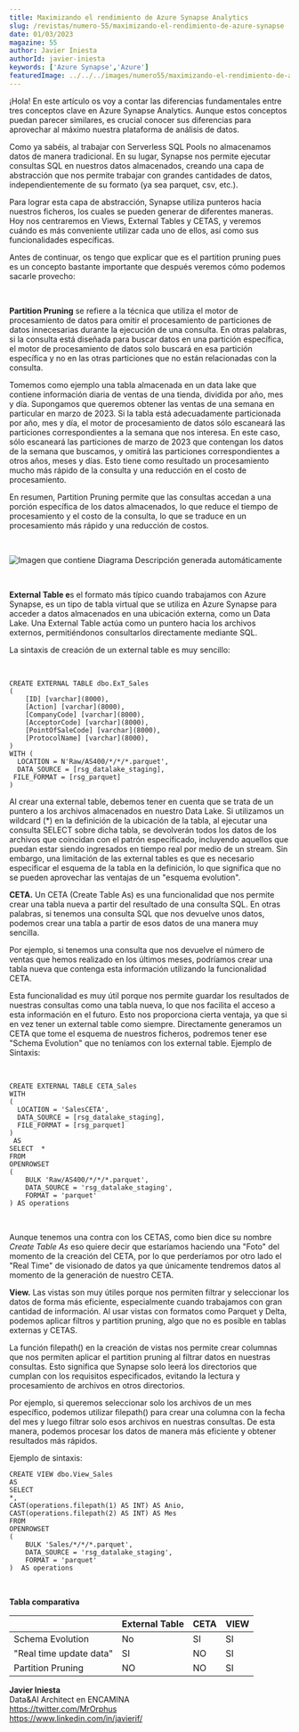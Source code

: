 ---
title: Maximizando el rendimiento de Azure Synapse Analytics
slug: /revistas/numero-55/maximizando-el-rendimiento-de-azure-synapse
date: 01/03/2023
magazine: 55
author: Javier Iniesta
authorId: javier-iniesta
keywords: ['Azure Synapse','Azure']
featuredImage: ../../../images/numero55/maximizando-el-rendimiento-de-azure-synapse/image1.png
---

¡Hola! En este artículo os voy a contar las diferencias fundamentales
entre tres conceptos clave en Azure Synapse Analytics. Aunque estos
conceptos puedan parecer similares, es crucial conocer sus diferencias
para aprovechar al máximo nuestra plataforma de análisis de datos.

Como ya sabéis, al trabajar con Serverless SQL Pools no almacenamos
datos de manera tradicional. En su lugar, Synapse nos permite ejecutar
consultas SQL en nuestros datos almacenados, creando una capa de
abstracción que nos permite trabajar con grandes cantidades de datos,
independientemente de su formato (ya sea parquet, csv, etc.).

Para lograr esta capa de abstracción, Synapse utiliza punteros hacia
nuestros ficheros, los cuales se pueden generar de diferentes maneras.
Hoy nos centraremos en Views, External Tables y CETAS, y veremos cuándo
es más conveniente utilizar cada uno de ellos, así como sus
funcionalidades específicas.

Antes de continuar, os tengo que explicar que es el partition pruning
pues es un concepto bastante importante que después veremos cómo podemos
sacarle provecho:

 

**Partition Pruning** se refiere a la técnica que utiliza el motor de
procesamiento de datos para omitir el procesamiento de particiones de
datos innecesarias durante la ejecución de una consulta. En otras
palabras, si la consulta está diseñada para buscar datos en una
partición específica, el motor de procesamiento de datos solo buscará en
esa partición específica y no en las otras particiones que no están
relacionadas con la consulta.

Tomemos como ejemplo una tabla almacenada en un data lake que contiene
información diaria de ventas de una tienda, dividida por año, mes y día.
Supongamos que queremos obtener las ventas de una semana en particular
en marzo de 2023. Si la tabla está adecuadamente particionada por año,
mes y día, el motor de procesamiento de datos sólo escaneará las
particiones correspondientes a la semana que nos interesa. En este caso,
sólo escaneará las particiones de marzo de 2023 que contengan los datos
de la semana que buscamos, y omitirá las particiones correspondientes a
otros años, meses y días. Esto tiene como resultado un procesamiento
mucho más rápido de la consulta y una reducción en el costo de
procesamiento.

En resumen, Partition Pruning permite que las consultas accedan a una
porción específica de los datos almacenados, lo que reduce el tiempo de
procesamiento y el costo de la consulta, lo que se traduce en un
procesamiento más rápido y una reducción de costos.

 

![Imagen que contiene Diagrama Descripción generada
automáticamente](../../../images/numero55/maximizando-el-rendimiento-de-azure-synapse/image1.png)

 

**External Table e**s el formato más típico cuando trabajamos con Azure
Synapse, es un tipo de tabla virtual que se utiliza en Azure Synapse
para acceder a datos almacenados en una ubicación externa, como un Data
Lake. Una External Table actúa como un puntero hacia los archivos
externos, permitiéndonos consultarlos directamente mediante SQL.

La sintaxis de creación de un external table es muy sencillo:

 
```
CREATE EXTERNAL TABLE dbo.ExT_Sales
(
    [ID] [varchar](8000),
    [Action] [varchar](8000),
    [CompanyCode] [varchar](8000),
    [AcceptorCode] [varchar](8000),
    [PointOfSaleCode] [varchar](8000),
    [ProtocolName] [varchar](8000),
)
WITH (
  LOCATION = N'Raw/AS400/*/*/*.parquet',
  DATA_SOURCE = [rsg_datalake_staging],
 FILE_FORMAT = [rsg_parquet]
)
```

Al crear una external table, debemos tener en cuenta que se trata de un
puntero a los archivos almacenados en nuestro Data Lake. Si utilizamos
un wildcard (*) en la definición de la ubicación de la tabla, al
ejecutar una consulta SELECT sobre dicha tabla, se devolverán todos los
datos de los archivos que coincidan con el patrón especificado,
incluyendo aquellos que puedan estar siendo ingresados en tiempo real
por medio de un stream. Sin embargo, una limitación de las external
tables es que es necesario especificar el esquema de la tabla en la
definición, lo que significa que no se pueden aprovechar las ventajas de
un "esquema evolution".

**CETA.** Un CETA (Create Table As) es una funcionalidad que nos permite
crear una tabla nueva a partir del resultado de una consulta SQL. En
otras palabras, si tenemos una consulta SQL que nos devuelve unos datos,
podemos crear una tabla a partir de esos datos de una manera muy
sencilla.

Por ejemplo, si tenemos una consulta que nos devuelve el número de
ventas que hemos realizado en los últimos meses, podríamos crear una
tabla nueva que contenga esta información utilizando la funcionalidad
CETA.

Esta funcionalidad es muy útil porque nos permite guardar los resultados
de nuestras consultas como una tabla nueva, lo que nos facilita el
acceso a esta información en el futuro. Esto nos proporciona cierta
ventaja, ya que si en vez tener un external table como siempre.
Directamente generamos un CETA que tome el esquema de nuestros ficheros,
podremos tener ese "Schema Evolution" que no teníamos con los external
table. Ejemplo de Sintaxis:

 
```
CREATE EXTERNAL TABLE CETA_Sales
WITH
(
  LOCATION = 'SalesCETA',
  DATA_SOURCE = [rsg_datalake_staging],  
  FILE_FORMAT = [rsg_parquet]  
)
 AS
SELECT  *
FROM
OPENROWSET
(
    BULK 'Raw/AS400/*/*/*.parquet',
    DATA_SOURCE = 'rsg_datalake_staging',
    FORMAT = 'parquet'
) AS operations
```
 
 

Aunque tenemos una contra con los CETAS, como bien dice su nombre
*Create Table As* eso quiere decir que estaríamos haciendo una
"Foto" del momento de la creación del CETA, por lo que perderíamos por
otro lado el "Real Time" de visionado de datos ya que únicamente
tendremos datos al momento de la generación de nuestro CETA.

**View.** Las vistas son muy útiles porque nos permiten filtrar y
seleccionar los datos de forma más eficiente, especialmente cuando
trabajamos con gran cantidad de información. Al usar vistas con formatos
como Parquet y Delta, podemos aplicar filtros y partition pruning, algo
que no es posible en tablas externas y CETAS.

La función filepath() en la creación de vistas nos permite crear
columnas que nos permiten aplicar el partition pruning al filtrar datos
en nuestras consultas. Esto significa que Synapse solo leerá los
directorios que cumplan con los requisitos especificados, evitando la
lectura y procesamiento de archivos en otros directorios.

Por ejemplo, si queremos seleccionar solo los archivos de un mes
específico, podemos utilizar filepath() para crear una columna con la
fecha del mes y luego filtrar solo esos archivos en nuestras consultas.
De esta manera, podemos procesar los datos de manera más eficiente y
obtener resultados más rápidos.

Ejemplo de sintaxis:
 
```
CREATE VIEW dbo.View_Sales
AS
SELECT  
*,
CAST(operations.filepath(1) AS INT) AS Anio,
CAST(operations.filepath(2) AS INT) AS Mes
FROM
OPENROWSET
(
    BULK 'Sales/*/*/*.parquet',
    DATA_SOURCE = 'rsg_datalake_staging',
    FORMAT = 'parquet'
)  AS operations
```
 

**Tabla comparativa**

  | | External Table | CETA | VIEW |
  | - | - | - | - |
  | Schema Evolution  | No               | SI               | SI
  | "Real time update data" | SI                | NO                | SI
  | Partition Pruning  | NO                | NO                | SI


**Javier Iniesta** <br />
Data&AI Architect en ENCAMINA <br />
https://twitter.com/MrOrphus <br />
https://www.linkedin.com/in/javierif/ 
 

